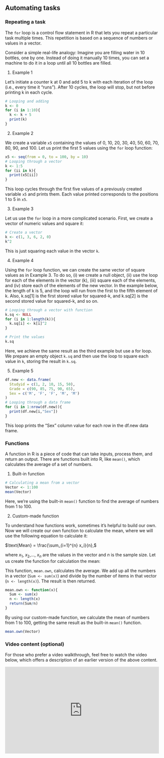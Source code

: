 ## Automating tasks {.unnumbered}

### Repeating a task

::: callout-tip
The `for` loop is a control flow statement in R that lets you repeat a particular task multiple times. This repetition is based on a sequence of numbers or values in a vector.
:::

Consider a simple real-life analogy: Imagine you are filling water in 10 bottles, one by one. Instead of doing it manually 10 times, you can set a machine to do it in a loop until all 10 bottles are filled.

1.  Example 1

Let's initiate a counter k at 0 and add 5 to k with each iteration of the loop (i.e., every time it "runs"). After 10 cycles, the loop will stop, but not before printing k in each cycle.

```r
# Looping and adding
k <- 0
for (i in 1:10){
  k <- k + 5
  print(k)
}
```

2.  Example 2

We create a variable `x5` containing the values of 0, 10, 20, 30, 40, 50, 60, 70, 80, 90, and 100. Let us print the first 5 values using the `for` loop function:

```r
x5 <- seq(from = 0, to = 100, by = 10)
# Looping through a vector
k <- 1:5
for (ii in k){
  print(x5[ii])
}
```

This loop cycles through the first five values of a previously created variable `x5` and prints them. Each value printed corresponds to the positions 1 to 5 in `x5`.

3.  Example 3

Let us use the `for` loop in a more complicated scenario. First, we create a vector of numeric values and square it:

```r
# Create a vector
k <- c(1, 3, 6, 2, 0)
k^2
```

This is just squaring each value in the vector `k`.

4.  Example 4

Using the `for` loop function, we can create the same vector of square values as in Example 3. To do so, (i) we create a null object, (ii) use the loop for each of the elements in the vector (k), (iii) square each of the elements, and (iv) store each of the elements of the new vector. In the example below, the length of k is 5, and the loop will run from the first to the fifth element of k. Also, k.sq\[1\] is the first stored value for squared-k, and k.sq\[2\] is the second stored value for squared-k, and so on.

```r
# Looping through a vector with function
k.sq <- NULL
for (i in 1:length(k)){
  k.sq[i] <- k[i]^2
}

# Print the values
k.sq
```

Here, we achieve the same result as the third example but use a for loop. We prepare an empty object `k.sq` and then use the loop to square each value in `k`, storing the result in `k.sq`.

5.  Example 5

```r
df.new <- data.frame(
  Studyid = c(1, 2, 10, 15, 50),
  Grade = c(90, 85, 75, 90, 65),
  Sex = c('M', 'F', 'F', 'M', 'M')
)
# Looping through a data frame
for (i in 1:nrow(df.new)){
  print(df.new[i,"Sex"])
}
```

This loop prints the "Sex" column value for each row in the df.new data frame.

### Functions

::: callout-tip
A function in R is a piece of code that can take inputs, process them, and return an output. There are functions built into R, like `mean()`, which calculates the average of a set of numbers.
:::

1.  Built-in function

```r
# Calculating a mean from a vector
Vector <- 1:100
mean(Vector)
```

Here, we're using the built-in `mean()` function to find the average of numbers from 1 to 100.

2.  Custom-made function

To understand how functions work, sometimes it's helpful to build our own. Now we will create our own function to calculate the mean, where we will use the following equation to calculate it:

$\text{Mean} = \frac{\sum_{i=1}^{n} x_i}{n},$

where $x_1$, $x_2$,..., $x_n$ are the values in the vector and $n$ is the sample size. Let us create the function for calculation the mean:

This function, `mean.own`, calculates the average. We add up all the numbers in a vector (`Sum <- sum(x)`) and divide by the number of items in that vector (`n <- length(x)`). The result is then returned.

```r
mean.own <- function(x){
  Sum <- sum(x)
  n <- length(x)
  return(Sum/n)
}
```

By using our custom-made function, we calculate the mean of numbers from 1 to 100, getting the same result as the built-in `mean()` function.

```r
mean.own(Vector)
```

### Video content (optional)

::: callout-tip
For those who prefer a video walkthrough, feel free to watch the video below, which offers a description of an earlier version of the above content.
::: 

<div style="position: relative; padding-bottom: 56.25%; height: 0; overflow: hidden;">
  <iframe src="https://www.youtube.com/embed/A5TTDqhvBrM" style="position: absolute; top: 0; left: 0; width: 100%; height: 100%; border:0;" allowfullscreen></iframe>
</div>